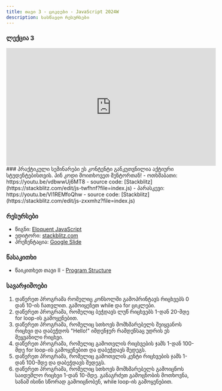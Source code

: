```yaml
---
title: თავი 3 - ციკლები - JavaScript 2024W
description: სასწავლო რესურსები
---
```


### ლექცია 3

<iframe
  width="560"
  height="315"
  src="https://www.youtube.com/embed/N7_9dC40tME?si=q_4qSvDeITcBywR0"
  title="YouTube video player"
  frameborder="0"
  allow="accelerometer; autoplay; clipboard-write; encrypted-media; gyroscope; picture-in-picture; web-share"
  allowFullScreen
></iframe>
### პრაქტიკული სემინარები

<Card>
  <PinCodeProtectedContent>
    <Locked>
      ეს კონტენტი განკუთვნილია აქტიური სტუდენტებისთვის. პინ კოდი მოითხოვეთ
      მენტორთან!
    </Locked>
    <Unlocked>
      - ოთხშაბათი: https://youtu.be/vdbwwUj6MT8 
        - source code: [Stackblitz](https://stackblitz.com/edit/js-twfhnf?file=index.js) 
      - პარასკევი: https://youtu.be/Vl1REMfoQhw 
        - source code: [Stackblitz](https://stackblitz.com/edit/js-zxxmhz?file=index.js)
    </Unlocked>
  </PinCodeProtectedContent>
</Card>

### რესურსები

- წიგნი: [Eloquent JavaScript](https://eloquentjavascript.net/)
- ედიტორი: [stackblitz.com](https://stackblitz.com)
- პრეზენტაცია: [Google Slide](https://docs.google.com/presentation/d/1NTzLYfqS6rslCnHLHEdmnRSTK_7KCWVV9ID52jycbqs/edit?usp=sharing)

### წასაკითხი

- წაიკითხეთ თავი II - [Program Structure](https://eloquentjavascript.net/02_program_structure.html)

### სავარჯიშოები

1. დაწერეთ პროგრამა რომელიც კონსოლში გამოპრინტავს რიცხვებს 0 დან 10-ის ჩათვლით. გამოიყენეთ while და for ციკლები.
2. დაწერეთ პროგრამა, რომელიც ბეჭდავს ლუწ რიცხვებს 1-დან 20-მდე for loop-ის გამოყენებით.
3. დაწერეთ პროგრამა, რომელიც სთხოვს მომხმარებელს შეიყვანოს რიცხვი და დაბეჭდოს "Hello!" იმდენჯერ რამდენსაც უდრის ეს შეყვანილი რიცხვი.
4. დაწერეთ პროგრამა, რომელიც გამოთვლის რიცხვების ჯამს 1-დან 100-მდე for loop-ის გამოყენებით და დაბეჭდავს შედეგს.
5. დაწერეთ პროგრამა, რომელიც გამოთვლის კენტი რიცხვების ჯამს 1-დან 100-მდე და დაბეჭდავს შედეგს.
6. დაწერეთ პროგრამა, რომელიც სთხოვს მომხმარებელს გამოიცნოს საიდუმლო რიცხვი 1-დან 10-მდე. განაგრძეთ გამოცნობის მოთხოვნა, სანამ ისინი სწორად გამოიცნობენ, while loop-ის გამოყენებით.
